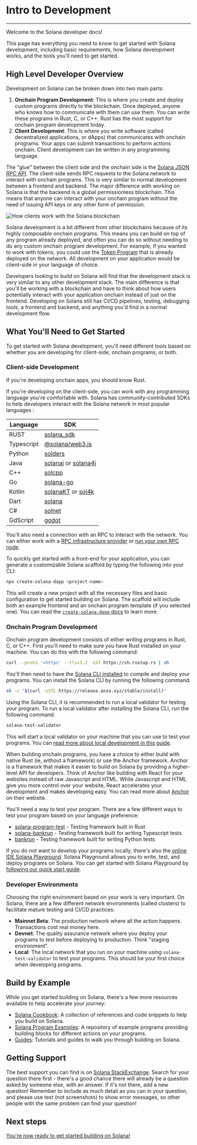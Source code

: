 # Intro to Development

---

Welcome to the Solana developer docs!

This page has everything you need to know to get started with Solana
development, including basic requirements, how Solana development works, and the
tools you'll need to get started.

## High Level Developer Overview

Development on Solana can be broken down into two main parts:

1. **Onchain Program Development**: This is where you create and deploy custom
   programs directly to the blockchain. Once deployed, anyone who knows how to
   communicate with them can use them. You can write these programs in Rust, C,
   or C++. Rust has the most support for onchain program development today.
2. **Client Development**: This is where you write software (called
   decentralized applications, or dApps) that communicates with onchain
   programs. Your apps can submit transactions to perform actions onchain.
   Client development can be written in any programming language.

The "glue" between the client side and the onchain side is the
[Solana JSON RPC API](/docs/rpc). The client-side sends RPC
requests to the Solana network to interact with onchain programs. This is very
similar to normal development between a frontend and backend. The major
difference with working on Solana is that the backend is a global permissionless
blockchain. This means that anyone can interact with your onchain program
without the need of issuing API keys or any other form of permission.

![How clients work with the Solana blockchain](/assets/docs/intro/developer_flow.png)

Solana development is a bit different from other blockchains because of its
highly composable onchain programs. This means you can build on top of any
program already deployed, and often you can do so without needing to do any
custom onchain program development. For example, if you wanted to work with
tokens, you could use the [Token Program](/docs/core/tokens) that is already
deployed on the network. All development on your application would be
client-side in your language of choice.

Developers looking to build on Solana will find that the development stack is
very similar to any other development stack. The main difference is that you'll
be working with a blockchain and have to think about how users potentially
interact with your application onchain instead of just on the frontend.
Developing on Solana still has CI/CD pipelines, testing, debugging tools, a
frontend and backend, and anything you'd find in a normal development flow.

## What You'll Need to Get Started

To get started with Solana development, you'll need different tools based on
whether you are developing for client-side, onchain programs, or both.

### Client-side Development

If you're developing onchain apps, you should know Rust.

If you're developing on the client-side, you can work with any programming
language you're comfortable with. Solana has community-contributed SDKs to help
developers interact with the Solana network in most popular languages :

| Language   | SDK                                                                                                      |
| ---------- | -------------------------------------------------------------------------------------------------------- |
| RUST       | [solana_sdk](https://docs.rs/solana-sdk/latest/solana_sdk/)                                              |
| Typescript | [@solana/web3.js](https://github.com/solana-labs/solana-web3.js)                                         |
| Python     | [solders](https://github.com/kevinheavey/solders)                                                        |
| Java       | [solanaj](https://github.com/skynetcap/solanaj) or [solana4j](https://github.com/LMAX-Exchange/solana4j) |
| C++        | [solcpp](https://github.com/mschneider/solcpp)                                                           |
| Go         | [solana-go](https://github.com/gagliardetto/solana-go)                                                   |
| Kotlin     | [solanaKT](https://github.com/metaplex-foundation/SolanaKT) or [sol4k](https://github.com/sol4k/sol4k)   |
| Dart       | [solana](https://github.com/espresso-cash/espresso-cash-public/tree/master/packages/solana)              |
| C#         | [solnet](https://github.com/bmresearch/Solnet)                                                           |
| GdScript   | [godot](https://github.com/Virus-Axel/godot-solana-sdk/)                                                 |

You'll also need a connection with an RPC to interact with the network. You can
either work with a [RPC infrastructure provider](/rpc) or
[run your own RPC node](https://docs.anza.xyz/operations/setup-an-rpc-node).

To quickly get started with a front-end for your application, you can generate a
customizable Solana scaffold by typing the following into your CLI:

```bash
npx create-solana-dapp <project-name>
```

This will create a new project with all the necessary files and basic
configuration to get started building on Solana. The scaffold will include both
an example frontend and an onchain program template (if you selected one). You
can read the
[`create-solana-dapp` docs](https://github.com/solana-developers/create-solana-dapp?tab=readme-ov-file#create-solana-dapp)
to learn more.

### Onchain Program Development

Onchain program development consists of either writing programs in Rust, C, or
C++. First you'll need to make sure you have Rust installed on your machine. You
can do this with the following command:

```bash
curl --proto '=https' --tlsv1.2 -sSf https://sh.rustup.rs | sh
```

You'll then need to have the [Solana CLI installed](/docs/intro/installation)
to compile and deploy your programs. You can install the Solana CLI by running
the following command:

```bash
sh -c "$(curl -sSfL https://release.anza.xyz/stable/install)"
```

Using the Solana CLI, it is recommended to run a local validator for testing
your program. To run a local validator after installing the Solana CLI, run the
following command:

```bash
solana-test-validator
```

This will start a local validator on your machine that you can use to test your
programs. You can
[read more about local development in this guide](/docs/intro/installation).

When building onchain programs, you have a choice to either build with native
Rust (ie, without a framework) or use the Anchor framework. Anchor is a
framework that makes it easier to build on Solana by providing a higher-level
API for developers. Think of Anchor like building with React for your websites
instead of raw Javascript and HTML. While Javascript and HTML give you more
control over your website, React accelerates your development and makes
developing easy. You can read more about [Anchor](https://www.anchor-lang.com/)
on their website.

You'll need a way to test your program. There are a few different ways to test
your program based on your language preference:

- [solana-program-test](https://docs.rs/solana-program-test/latest/solana_program_test/) -
  Testing framework built in Rust
- [solana-bankrun](https://kevinheavey.github.io/solana-bankrun/) - Testing
  framework built for writing Typescript tests
- [bankrun](https://kevinheavey.github.io/solders/tutorials/bankrun.html) -
  Testing framework built for writing Python tests

If you do not want to develop your programs locally, there's also the
[online IDE Solana Playground](https://beta.solpg.io). Solana Playground allows
you to write, test, and deploy programs on Solana. You can get started with
Solana Playground by [following our quick start guide](/docs/intro/quick-start).

### Developer Environments

Choosing the right environment based on your work is very important. On Solana,
there are a few different network environments (called clusters) to facilitate
mature testing and CI/CD practices:

- **Mainnet Beta**: The production network where all the action happens.
  Transactions cost real money here.
- **Devnet**: The quality assurance network where you deploy your programs to
  test before deploying to production. Think "staging environment".
- **Local**: The local network that you run on your machine using
  `solana-test-validator` to test your programs. This should be your first
  choice when developing programs.

## Build by Example

While you get started building on Solana, there's a few more resources available
to help accelerate your journey:

- [Solana Cookbook](/developers/cookbook): A collection of
  references and code snippets to help you build on Solana.
- [Solana Program Examples](https://github.com/solana-developers/program-examples):
  A repository of example programs providing building blocks for different
  actions on your programs.
- [Guides](/developers/guides): Tutorials and guides to walk
  you through building on Solana.

## Getting Support

The best support you can find is on
[Solana StackExchange](https://solana.stackexchange.com/). Search for your
question there first - there's a good chance there will already be a question
asked by someone else, with an answer. If it's not there, add a new question!
Remember to include as much detail as you can in your question, and please use
text (not screenshots) to show error messages, so other people with the same
problem can find your question!

## Next steps

[You're now ready to get started building on Solana!](/docs/intro/quick-start)
